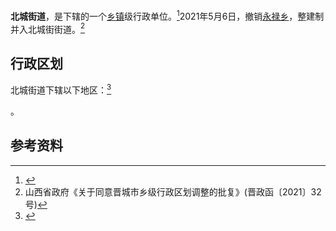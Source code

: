 {{中国乡级行政区|14/05/81/001/000
| 政府驻地 = 市区迎宾路21号
}}

'''北城街道'''，是{{PRC admin/fullname|14/05/81/001/000|3}}下辖的一个[[乡镇|乡镇]]级行政单位。<ref>{{PRC admin/ref sgc|{{PRC admin/parent|14/05/81/001/000}}}}</ref>2021年5月6日，撤销[[永禄乡|永禄乡]]，整建制并入北城街街道。<ref>山西省政府《关于同意晋城市乡级行政区划调整的批复》(晋政函〔2021〕32号)</ref>

== 行政区划 ==

北城街道下辖以下地区：<ref>{{PRC admin/ref sgc|14/05/81/001/000}}</ref>

{{PRC admin/children|14/05/81/001/000}}。

== 参考资料 ==

{{reflist}}

{{PRC admin/navcat|14/05/81/001/000}}